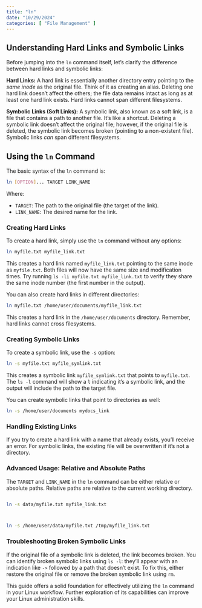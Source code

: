 ```yaml
---
title: "ln"
date: "10/29/2024"
categories: [ "File Management" ]
---
```

## Understanding Hard Links and Symbolic Links

Before jumping into the `ln` command itself, let's clarify the difference between hard links and symbolic links:

**Hard Links:**  A hard link is essentially another directory entry pointing to the *same inode* as the original file.  Think of it as creating an alias.  Deleting one hard link doesn't affect the others; the file data remains intact as long as at least one hard link exists.  Hard links cannot span different filesystems.

**Symbolic Links (Soft Links):** A symbolic link, also known as a soft link, is a file that contains a path to another file.  It's like a shortcut.  Deleting a symbolic link doesn't affect the original file; however, if the original file is deleted, the symbolic link becomes broken (pointing to a non-existent file). Symbolic links *can* span different filesystems.


## Using the `ln` Command

The basic syntax of the `ln` command is:

```bash
ln [OPTION]... TARGET LINK_NAME
```

Where:

* `TARGET`: The path to the original file (the target of the link).
* `LINK_NAME`: The desired name for the link.


### Creating Hard Links

To create a hard link, simply use the `ln` command without any options:

```bash
ln myfile.txt myfile_link.txt
```

This creates a hard link named `myfile_link.txt` pointing to the same inode as `myfile.txt`.  Both files will now have the same size and modification times.  Try running `ls -li myfile.txt myfile_link.txt` to verify they share the same inode number (the first number in the output).

You can also create hard links in different directories:


```bash
ln myfile.txt /home/user/documents/myfile_link.txt
```

This creates a hard link in the `/home/user/documents` directory.  Remember, hard links cannot cross filesystems.


### Creating Symbolic Links

To create a symbolic link, use the `-s` option:

```bash
ln -s myfile.txt myfile_symlink.txt
```

This creates a symbolic link `myfile_symlink.txt` that points to `myfile.txt`.   The `ls -l` command will show a `l` indicating it's a symbolic link, and the output will include the path to the target file.


You can create symbolic links that point to directories as well:

```bash
ln -s /home/user/documents mydocs_link
```


### Handling Existing Links

If you try to create a hard link with a name that already exists, you'll receive an error.  For symbolic links, the existing file will be overwritten if it's not a directory.


###  Advanced Usage:  Relative and Absolute Paths


The `TARGET` and `LINK_NAME` in the `ln` command can be either relative or absolute paths. Relative paths are relative to the current working directory.

```bash

ln -s data/myfile.txt myfile_link.txt



ln -s /home/user/data/myfile.txt /tmp/myfile_link.txt
```


### Troubleshooting Broken Symbolic Links

If the original file of a symbolic link is deleted, the link becomes broken. You can identify broken symbolic links using `ls -l`:  they'll appear with an indication like `->` followed by a path that doesn't exist. To fix this, either restore the original file or remove the broken symbolic link using `rm`.


This guide offers a solid foundation for effectively utilizing the `ln` command in your Linux workflow. Further exploration of its capabilities can improve your Linux administration skills.

